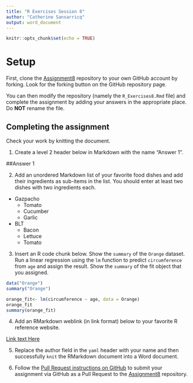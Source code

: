 ```yaml
---
title: "R Exercises Session 8"
author: "Catherine Sansarricq"
output: word_document
---
```


```r
knitr::opts_chunk$set(echo = TRUE)
```

# Setup

First, clone the [Assignment8][1] repository to your own GitHub account
by forking. Look for the forking button on the GitHub repository page.

You can then modify the repository (namely the `R_Exercises8.Rmd` file)
and complete the assignment by adding your answers in the appropriate
place. Do **NOT** rename the file.

## Completing the assignment

Check your work by knitting the document.

1. Create a level 2 header below in Markdown with the name "Answer 1".

##Answer 1

2. Add an unordered Markdown list of your favorite food dishes and
add their ingredients as sub-items in the list. You should enter at least two
dishes with two ingredients each.

* Gazpacho
  + Tomato
  + Cucumber
  + Garlic

* BLT
  + Bacon
  + Lettuce
  + Tomato

3. Insert an R code chunk below. Show the `summary` of the `Orange` dataset.
Run a linear regression using the `lm` function to predict `circumference` from
`age` and assign the result. Show the `summary` of the fit object that you
assigned.

```r
data("Orange")
summary("Orange")

orange_fit<- lm(circumference ~ age, data = Orange)
orange_fit
summary(orange_fit)

```

4. Add an RMarkdown weblink (in link format) below to your favorite R reference
website.

[Link text Here](https://bookdown.org/yihui/rmarkdown/tufte-figures.html#full-width-figures)

5. Replace the author field in the `yaml` header with your name and then
successfully `knit` the RMarkdown document into a Word document.


6. Follow the [Pull Request instructions on GitHub](https://help.github.com/en/github/collaborating-with-issues-and-pull-requests/creating-a-pull-request-from-a-fork)
to submit your assignment via GitHub as a Pull Request to the [Assignment8][1]
repository.

[1]: https://github.com/CUNYSPHCode/Assignment8

